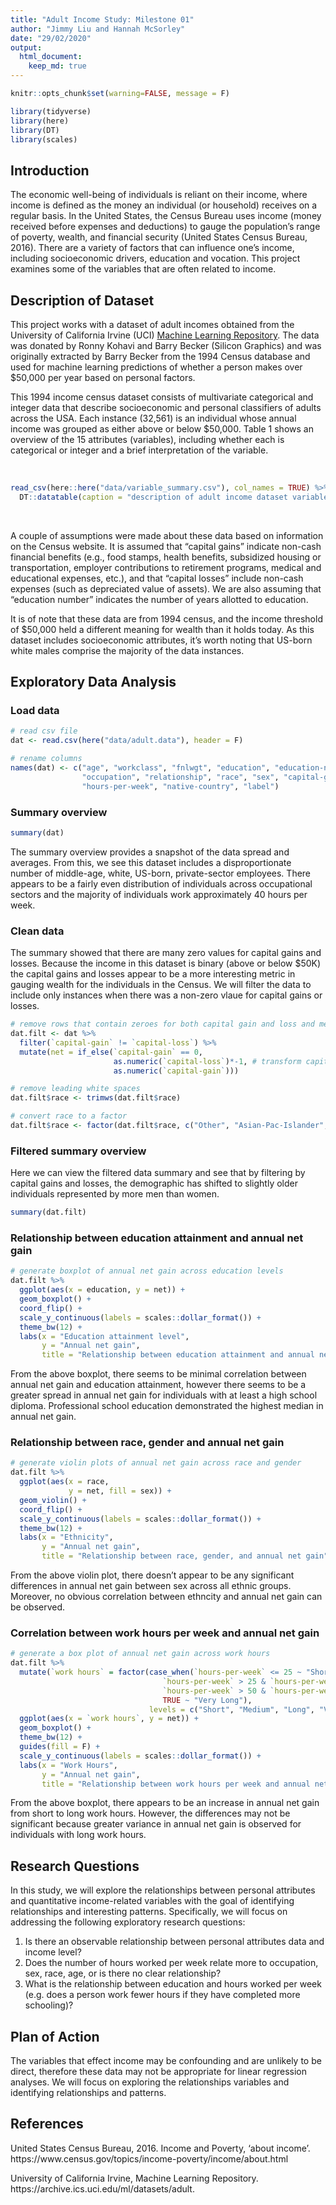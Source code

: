 ```yaml
---
title: "Adult Income Study: Milestone 01"
author: "Jimmy Liu and Hannah McSorley"
date: "29/02/2020"
output:
  html_document:
    keep_md: true
---
```


```r

knitr::opts_chunk$set(warning=FALSE, message = F)

library(tidyverse)
library(here)
library(DT)
library(scales)
```

## Introduction 

The economic well-being of individuals is reliant on their income, where income is defined as the money an individual (or household) receives on a regular basis. In the United States, the Census Bureau uses income  (money received before expenses and deductions) to gauge the population's range of poverty, wealth, and financial security (United States Census Bureau, 2016). There are a variety of factors that can influence one's income, including socioeconomic drivers, education and vocation. This project examines some of the variables that are often related to income. 

## Description of Dataset

This project works with a dataset of adult incomes obtained from the University of California Irvine (UCI) [Machine Learning Repository](https://archive.ics.uci.edu/ml/datasets/adult). The data was donated by Ronny Kohavi and Barry Becker (Silicon Graphics) and was originally extracted by Barry Becker from the 1994 Census database and used for machine learning predictions of whether a person makes over $50,000 per year based on personal factors.

This 1994 income census dataset consists of multivariate categorical and integer data that describe socioeconomic and personal classifiers of adults across the USA. Each instance (32,561) is an individual whose annual income was grouped as either above or below $50,000. Table 1 shows an overview of the 15 attributes (variables), including whether each is categorical or integer and a brief interpretation of the variable.  

<br>
```r
read_csv(here::here("data/variable_summary.csv"), col_names = TRUE) %>% 
  DT::datatable(caption = "description of adult income dataset variables")
```
<br>

A couple of assumptions were made about these data based on information on the Census website. It is assumed that "capital gains" indicate non-cash financial benefits (e.g., food stamps, health benefits, subsidized housing or transportation, employer contributions to retirement programs, medical and educational expenses, etc.), and that "capital losses" include non-cash expenses (such as depreciated value of assets). We are also assuming that "education number" indicates the number of years allotted to education.  

It is of note that these data are from 1994 census, and the income threshold of $50,000 held a different meaning for wealth than it holds today. As this dataset includes socioeconomic attributes, it's worth noting that US-born white males comprise the majority of the data instances. 

## Exploratory Data Analysis 

### Load data
```r
# read csv file
dat <- read.csv(here("data/adult.data"), header = F)

# rename columns
names(dat) <- c("age", "workclass", "fnlwgt", "education", "education-num", "martial_status", 
                "occupation", "relationship", "race", "sex", "capital-gain", "capital-loss", 
                "hours-per-week", "native-country", "label")
```

### Summary overview
```r
summary(dat)
```

The summary overview provides a snapshot of the data spread and averages. From this, we see this dataset includes a disproportionate number of middle-age, white, US-born, private-sector employees. There appears to be a fairly even distribution of individuals across occupational sectors and the majority of individuals work approximately 40 hours per week.


### Clean data

The summary showed that there are many zero values for capital gains and losses. Because the income in this dataset is binary (above or below $50K) the capital gains and losses appear to be a more interesting metric in gauging wealth for the individuals in the Census. We will filter the data to include only instances when there was a non-zero vlaue for capital gains or losses. 

```r
# remove rows that contain zeroes for both capital gain and loss and merge capital-gain and capital-loss into a single variable, net
dat.filt <- dat %>% 
  filter(`capital-gain` != `capital-loss`) %>% 
  mutate(net = if_else(`capital-gain` == 0, 
                       as.numeric(`capital-loss`)*-1, # transform capital-loss to negative values 
                       as.numeric(`capital-gain`)))

# remove leading white spaces
dat.filt$race <- trimws(dat.filt$race)

# convert race to a factor
dat.filt$race <- factor(dat.filt$race, c("Other", "Asian-Pac-Islander", "Amer-Indian-Eskimo", "White", "Black"))
```

### Filtered summary overview

Here we can view the filtered data summary and see that by filtering by capital gains and losses, the demographic has shifted to slightly older individuals represented by more men than women. 

```r
summary(dat.filt)
```

### Relationship between education attainment and annual net gain
```r
# generate boxplot of annual net gain across education levels
dat.filt %>% 
  ggplot(aes(x = education, y = net)) +
  geom_boxplot() +
  coord_flip() +
  scale_y_continuous(labels = scales::dollar_format()) +
  theme_bw(12) +
  labs(x = "Education attainment level",
       y = "Annual net gain",
       title = "Relationship between education attainment and annual net gain")
```

From the above boxplot, there seems to be minimal correlation between annual net gain and education attainment, however there seems to be a greater spread in annual net gain for individuals with at least a high school diploma. Professional school education demonstrated the highest median in annual net gain.

### Relationship between race, gender and annual net gain
```r
# generate violin plots of annual net gain across race and gender
dat.filt %>% 
  ggplot(aes(x = race,
             y = net, fill = sex)) +
  geom_violin() +
  coord_flip() +
  scale_y_continuous(labels = scales::dollar_format()) +
  theme_bw(12) +
  labs(x = "Ethnicity",
       y = "Annual net gain",
       title = "Relationship between race, gender, and annual net gain")
```

From the above violin plot, there doesn't appear to be any significant differences in annual net gain between sex across all ethnic groups. Moreover, no obvious correlation between ethncity and annual net gain can be observed.

### Correlation between work hours per week and annual net gain
```r
# generate a box plot of annual net gain across work hours
dat.filt %>% 
  mutate(`work hours` = factor(case_when(`hours-per-week` <= 25 ~ "Short", # define a new variable to bin work hours per week into 4 categories
                                  `hours-per-week` > 25 & `hours-per-week` <= 50 ~ "Medium",
                                  `hours-per-week` > 50 & `hours-per-week` <= 75 ~ "Long",
                                  TRUE ~ "Very Long"),
                               levels = c("Short", "Medium", "Long", "Very Long"))) %>% 
  ggplot(aes(x = `work hours`, y = net)) +
  geom_boxplot() +
  theme_bw(12) +
  guides(fill = F) +
  scale_y_continuous(labels = scales::dollar_format()) +
  labs(x = "Work Hours",
       y = "Annual net gain",
       title = "Relationship between work hours per week and annual net gain")
```

From the above boxplot, there appears to be an increase in annual net gain from short to long work hours. However, the differences may not be significant because greater variance in annual net gain is observed for individuals with long work hours.

## Research Questions

In this study, we will explore the relationships between personal attributes and quantitative income-related variables with the goal of identifying relationships and interesting patterns. Specifically, we will focus on addressing the following exploratory research questions: 

1. Is there an observable relationship between personal attributes data and income level?
2. Does the number of hours worked per week relate more to occupation, sex, race, age, or is there no clear relationship?
3. What is the relationship between education and hours worked per week (e.g. does a person work fewer hours if they have completed more schooling)?

## Plan of Action

The variables that effect income may be confounding and are unlikely to be direct, therefore these data may not be appropriate for linear regression analyses. We will focus on exploring the relationships variables and identifying relationships and patterns. 


## References

United States Census Bureau, 2016. Income and Poverty, 'about income'. https://www.census.gov/topics/income-poverty/income/about.html

University of California Irvine, Machine Learning Repository. https://archive.ics.uci.edu/ml/datasets/adult.